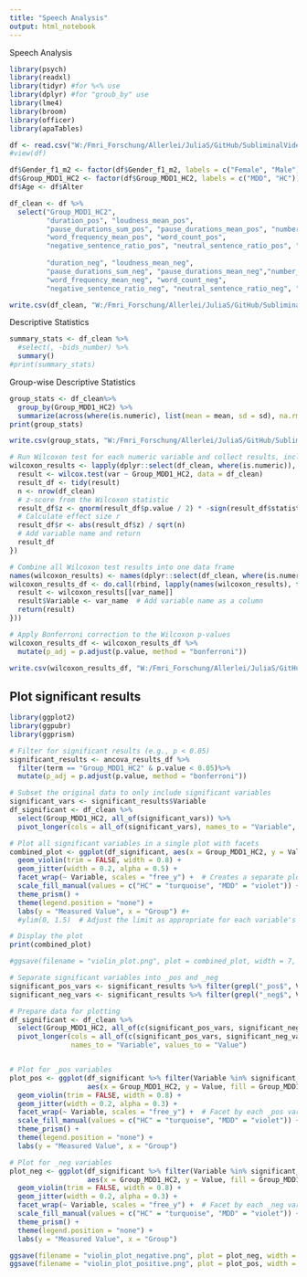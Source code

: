 ```yaml
---
title: "Speech Analysis"
output: html_notebook
---
```


Speech Analysis

```r
library(psych)
library(readxl)
library(tidyr) #for %<% use
library(dplyr) #for "groub_by" use
library(lme4)
library(broom)
library(officer)
library(apaTables)
```

```r
df <- read.csv("W:/Fmri_Forschung/Allerlei/JuliaS/GitHub/SubliminalVideoPriming/data/combined_speech_demographic_info.csv", sep=";")
#view(df)
```

```r
df$Gender_f1_m2 <- factor(df$Gender_f1_m2, labels = c("Female", "Male"))
df$Group_MDD1_HC2 <- factor(df$Group_MDD1_HC2, labels = c("MDD", "HC"))
df$Age <- df$Alter
```

```r
df_clean <- df %>% 
  select("Group_MDD1_HC2",
         "duration_pos", "loudness_mean_pos", 
         "pause_durations_sum_pos", "pause_durations_mean_pos", "number_of_pauses_pos",
         "word_frequency_mean_pos", "word_count_pos", 
         "negative_sentence_ratio_pos", "neutral_sentence_ratio_pos", "positive_sentence_ratio_pos",
         
         "duration_neg", "loudness_mean_neg",
         "pause_durations_sum_neg", "pause_durations_mean_neg","number_of_pauses_neg", 
         "word_frequency_mean_neg", "word_count_neg", 
         "negative_sentence_ratio_neg", "neutral_sentence_ratio_neg", "positive_sentence_ratio_neg") 
```

```r
write.csv(df_clean, "W:/Fmri_Forschung/Allerlei/JuliaS/GitHub/SubliminalVideoPriming/data/speech/speech_features_selected.csv")
```

Descriptive Statistics
```r
summary_stats <- df_clean %>%
  #select(, -bids_number) %>%
  summary()
#print(summary_stats)
```

Group-wise Descriptive Statistics
```r
group_stats <- df_clean%>%
  group_by(Group_MDD1_HC2) %>%
  summarize(across(where(is.numeric), list(mean = mean, sd = sd), na.rm = TRUE))
print(group_stats)
```


```r
write.csv(group_stats, "W:/Fmri_Forschung/Allerlei/JuliaS/GitHub/SubliminalVideoPriming/data/speech/descriptive_statistics.csv", sep = ";")
```
```r
# Run Wilcoxon test for each numeric variable and collect results, including effect size
wilcoxon_results <- lapply(dplyr::select(df_clean, where(is.numeric)), function(var) {
  result <- wilcox.test(var ~ Group_MDD1_HC2, data = df_clean)
  result_df <- tidy(result)
  n <- nrow(df_clean)
  # z-score from the Wilcoxon statistic
  result_df$z <- qnorm(result_df$p.value / 2) * -sign(result_df$statistic)
  # Calculate effect size r
  result_df$r <- abs(result_df$z) / sqrt(n)
  # Add variable name and return
  result_df
})

# Combine all Wilcoxon test results into one data frame
names(wilcoxon_results) <- names(dplyr::select(df_clean, where(is.numeric)))  # Name each list item by variable
wilcoxon_results_df <- do.call(rbind, lapply(names(wilcoxon_results), function(var_name) {
  result <- wilcoxon_results[[var_name]]
  result$Variable <- var_name  # Add variable name as a column
  return(result)
}))

# Apply Bonferroni correction to the Wilcoxon p-values
wilcoxon_results_df <- wilcoxon_results_df %>%
  mutate(p_adj = p.adjust(p.value, method = "bonferroni"))

write.csv(wilcoxon_results_df, "W:/Fmri_Forschung/Allerlei/JuliaS/GitHub/SubliminalVideoPriming/data/speech/wilcoxon_results_with_bonferroni.csv", row.names = FALSE)
```


## Plot significant results

```r
library(ggplot2)
library(ggpubr)
library(ggprism)
```

```r
# Filter for significant results (e.g., p < 0.05)
significant_results <- ancova_results_df %>%
  filter(term == "Group_MDD1_HC2" & p.value < 0.05)%>%
  mutate(p_adj = p.adjust(p.value, method = "bonferroni"))
```


```r
# Subset the original data to only include significant variables
significant_vars <- significant_results$Variable
df_significant <- df_clean %>%
  select(Group_MDD1_HC2, all_of(significant_vars)) %>%
  pivot_longer(cols = all_of(significant_vars), names_to = "Variable", values_to = "Value")

# Plot all significant variables in a single plot with facets
combined_plot <- ggplot(df_significant, aes(x = Group_MDD1_HC2, y = Value, fill = Group_MDD1_HC2)) +
  geom_violin(trim = FALSE, width = 0.8) +
  geom_jitter(width = 0.2, alpha = 0.5) +
  facet_wrap(~ Variable, scales = "free_y") +  # Creates a separate plot for each variable
  scale_fill_manual(values = c("HC" = "turquoise", "MDD" = "violet")) +
  theme_prism() +
  theme(legend.position = "none") +
  labs(y = "Measured Value", x = "Group") #+
  #ylim(0, 1.5)  # Adjust the limit as appropriate for each variable's range

# Display the plot
print(combined_plot)

#ggsave(filename = "violin_plot.png", plot = combined_plot, width = 7, height = 7)
```



```r
# Separate significant variables into _pos and _neg
significant_pos_vars <- significant_results %>% filter(grepl("_pos$", Variable)) %>% pull(Variable)
significant_neg_vars <- significant_results %>% filter(grepl("_neg$", Variable)) %>% pull(Variable)

# Prepare data for plotting
df_significant <- df_clean %>%
  select(Group_MDD1_HC2, all_of(c(significant_pos_vars, significant_neg_vars))) %>%
  pivot_longer(cols = all_of(c(significant_pos_vars, significant_neg_vars)), 
               names_to = "Variable", values_to = "Value")


# Plot for _pos variables
plot_pos <- ggplot(df_significant %>% filter(Variable %in% significant_pos_vars), 
                   aes(x = Group_MDD1_HC2, y = Value, fill = Group_MDD1_HC2)) +
  geom_violin(trim = FALSE, width = 0.8) +
  geom_jitter(width = 0.2, alpha = 0.3) +
  facet_wrap(~ Variable, scales = "free_y") +  # Facet by each _pos variable
  scale_fill_manual(values = c("HC" = "turquoise", "MDD" = "violet")) +
  theme_prism() +
  theme(legend.position = "none") +
  labs(y = "Measured Value", x = "Group")

# Plot for _neg variables
plot_neg <- ggplot(df_significant %>% filter(Variable %in% significant_neg_vars), 
                   aes(x = Group_MDD1_HC2, y = Value, fill = Group_MDD1_HC2)) +
  geom_violin(trim = FALSE, width = 0.8) +
  geom_jitter(width = 0.2, alpha = 0.3) +
  facet_wrap(~ Variable, scales = "free_y") +  # Facet by each _neg variable
  scale_fill_manual(values = c("HC" = "turquoise", "MDD" = "violet")) +
  theme_prism() +
  theme(legend.position = "none") +
  labs(y = "Measured Value", x = "Group")
```
```r
ggsave(filename = "violin_plot_negative.png", plot = plot_neg, width = 7, height = 7)
ggsave(filename = "violin_plot_positive.png", plot = plot_pos, width = 7, height = 7)
```


